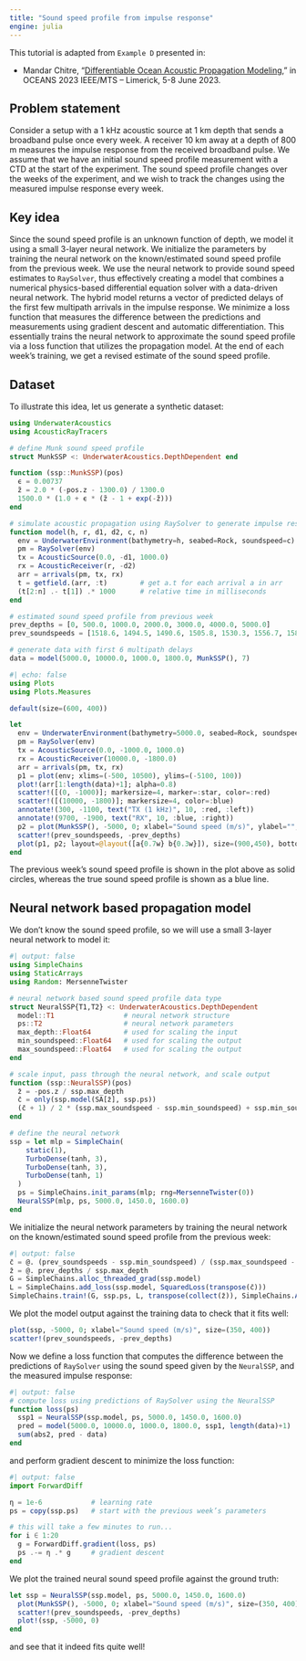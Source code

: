 ```yaml
---
title: "Sound speed profile from impulse response"
engine: julia
---
```


::: {.callout-note title="Reference"}
This tutorial is adapted from `Example D` presented in:<br>

- Mandar Chitre, "[Differentiable Ocean Acoustic Propagation Modeling](https://arl.nus.edu.sg/wp-content/uploads/2023/04/Chitre_Differentiable-Ocean-Acoustic-Propagation-Modeling.pdf)," in OCEANS 2023 IEEE/MTS – Limerick, 5-8 June 2023.
:::

## Problem statement

Consider a setup with a 1 kHz acoustic source at 1 km depth that sends a broadband pulse once every week. A receiver 10 km away at a depth of 800 m measures the impulse response from the received broadband pulse. We assume that we have an initial sound speed profile measurement with a CTD at the start of the experiment. The sound speed profile changes over the weeks of the experiment, and we wish to track the changes using the measured impulse response every week.

## Key idea

Since the sound speed profile is an unknown function of depth, we model it using a small 3-layer neural network. We initialize the parameters by training the neural network on the known/estimated sound speed profile from the previous week. We use the neural network to provide sound speed estimates to `RaySolver`, thus effectively creating a model that combines a numerical physics-based differential equation solver with a data-driven neural network. The hybrid model returns a vector of predicted delays of the first few multipath arrivals in the impulse response. We minimize a loss function that measures the difference between the predictions and measurements using gradient descent and automatic differentiation. This essentially trains the neural network to approximate the sound speed profile via a loss function that utilizes the propagation model. At the end of each week’s training, we get a revised estimate of the sound speed profile.

## Dataset

To illustrate this idea, let us generate a synthetic dataset:

```julia
using UnderwaterAcoustics
using AcousticRayTracers

# define Munk sound speed profile
struct MunkSSP <: UnderwaterAcoustics.DepthDependent end

function (ssp::MunkSSP)(pos)
  ϵ = 0.00737
  z̃ = 2.0 * (-pos.z - 1300.0) / 1300.0
  1500.0 * (1.0 + ϵ * (z̃ - 1 + exp(-z̃)))
end

# simulate acoustic propagation using RaySolver to generate impulse response
function model(h, r, d1, d2, c, n)
  env = UnderwaterEnvironment(bathymetry=h, seabed=Rock, soundspeed=c)
  pm = RaySolver(env)
  tx = AcousticSource(0.0, -d1, 1000.0)
  rx = AcousticReceiver(r, -d2)
  arr = arrivals(pm, tx, rx)
  t = getfield.(arr, :t)        # get a.t for each arrival a in arr
  (t[2:n] .- t[1]) .* 1000      # relative time in milliseconds
end

# estimated sound speed profile from previous week
prev_depths = [0, 500.0, 1000.0, 2000.0, 3000.0, 4000.0, 5000.0]
prev_soundspeeds = [1518.6, 1494.5, 1490.6, 1505.8, 1530.3, 1556.7, 1583.6]

# generate data with first 6 multipath delays
data = model(5000.0, 10000.0, 1000.0, 1800.0, MunkSSP(), 7)
```
```julia
#| echo: false
using Plots
using Plots.Measures

default(size=(600, 400))

let
  env = UnderwaterEnvironment(bathymetry=5000.0, seabed=Rock, soundspeed=MunkSSP())
  pm = RaySolver(env)
  tx = AcousticSource(0.0, -1000.0, 1000.0)
  rx = AcousticReceiver(10000.0, -1800.0)
  arr = arrivals(pm, tx, rx)
  p1 = plot(env; xlims=(-500, 10500), ylims=(-5100, 100))
  plot!(arr[1:length(data)+1]; alpha=0.8)
  scatter!([(0, -1000)]; markersize=4, marker=:star, color=:red)
  scatter!([(10000, -1800)]; markersize=4, color=:blue)
  annotate!(300, -1100, text("TX (1 kHz)", 10, :red, :left))
  annotate!(9700, -1900, text("RX", 10, :blue, :right))
  p2 = plot(MunkSSP(), -5000, 0; xlabel="Sound speed (m/s)", ylabel="", ylims=(-5100, 100))
  scatter!(prev_soundspeeds, -prev_depths)
  plot(p1, p2; layout=@layout([a{0.7w} b{0.3w}]), size=(900,450), bottom_margin=5mm, left_margin=5mm)
end
```

The previous week’s sound speed profile is shown in the plot above as solid circles, whereas the true sound speed profile is shown as a blue line.

## Neural network based propagation model

We don't know the sound speed profile, so we will use a small 3-layer neural network to model it:

```julia
#| output: false
using SimpleChains
using StaticArrays
using Random: MersenneTwister

# neural network based sound speed profile data type
struct NeuralSSP{T1,T2} <: UnderwaterAcoustics.DepthDependent
  model::T1                 # neural network structure
  ps::T2                    # neural network parameters
  max_depth::Float64        # used for scaling the input
  min_soundspeed::Float64   # used for scaling the output
  max_soundspeed::Float64   # used for scaling the output
end

# scale input, pass through the neural network, and scale output
function (ssp::NeuralSSP)(pos)
  z̄ = -pos.z / ssp.max_depth
  c̄ = only(ssp.model(SA[z̄], ssp.ps))
  (c̄ + 1) / 2 * (ssp.max_soundspeed - ssp.min_soundspeed) + ssp.min_soundspeed
end

# define the neural network
ssp = let mlp = SimpleChain(
    static(1),
    TurboDense(tanh, 3),
    TurboDense(tanh, 3),
    TurboDense(tanh, 1)
  )
  ps = SimpleChains.init_params(mlp; rng=MersenneTwister(0))
  NeuralSSP(mlp, ps, 5000.0, 1450.0, 1600.0)
end
```

We initialize the neural network parameters by training the neural network on the known/estimated sound speed profile from the previous week:

```julia
#| output: false
c̄ = @. (prev_soundspeeds - ssp.min_soundspeed) / (ssp.max_soundspeed - ssp.min_soundspeed) * 2 - 1
z̄ = @. prev_depths / ssp.max_depth
G = SimpleChains.alloc_threaded_grad(ssp.model)
L = SimpleChains.add_loss(ssp.model, SquaredLoss(transpose(c̄)))
SimpleChains.train!(G, ssp.ps, L, transpose(collect(z̄)), SimpleChains.ADAM(0.1), 10000)
```

We plot the model output against the training data to check that it fits well:
```julia
plot(ssp, -5000, 0; xlabel="Sound speed (m/s)", size=(350, 400))
scatter!(prev_soundspeeds, -prev_depths)
```

Now we define a loss function that computes the difference between the predictions of `RaySolver` using the sound speed given by the `NeuralSSP`, and the measured impulse response:
```julia
#| output: false
# compute loss using predictions of RaySolver using the NeuralSSP
function loss(ps)
  ssp1 = NeuralSSP(ssp.model, ps, 5000.0, 1450.0, 1600.0)
  pred = model(5000.0, 10000.0, 1000.0, 1800.0, ssp1, length(data)+1)
  sum(abs2, pred - data)
end
```
and perform gradient descent to minimize the loss function:
```julia
#| output: false
import ForwardDiff

η = 1e-6            # learning rate
ps = copy(ssp.ps)   # start with the previous week’s parameters

# this will take a few minutes to run...
for i ∈ 1:20
  g = ForwardDiff.gradient(loss, ps)
  ps .-= η .* g     # gradient descent
end
```

We plot the trained neural sound speed profile against the ground truth:
```julia
let ssp = NeuralSSP(ssp.model, ps, 5000.0, 1450.0, 1600.0)
  plot(MunkSSP(), -5000, 0; xlabel="Sound speed (m/s)", size=(350, 400))
  scatter!(prev_soundspeeds, -prev_depths)
  plot!(ssp, -5000, 0)
end
```
and see that it indeed fits quite well!

